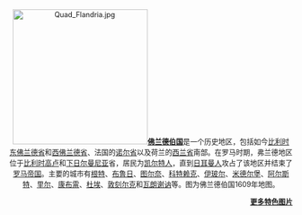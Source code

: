 <div style="text-align:center; font-size: 90%;">[[Image:Quad_Flandria.jpg|240px]]'''[[佛兰德伯国|佛兰德伯国]]'''是一个历史地区，包括如今[[比利时|比利时]][[东佛兰德省|东佛兰德省]]和[[西佛兰德省|西佛兰德省]]、法国的[[诺尔省|诺尔省]]以及荷兰的[[西兰省|西兰省]]南部。在罗马时期，弗兰德地区位于[[比利时高卢|比利时高卢]]和[[下日尔曼尼亚|下日尔曼尼亚]]省，居民为[[凯尔特人|凯尔特人]]，直到[[日耳曼人|日耳曼人]]攻占了该地区并结束了[[罗马帝国|罗马帝国]]。主要的城市有[[根特|根特]]、[[布鲁日|布鲁日]]、[[图尔奈|图尔奈]]、[[科特赖克|科特赖克]]、[[伊玻尔|伊玻尔]]、[[米德尔堡|米德尔堡]]、[[阿尔斯特|阿尔斯特]]、[[里尔|里尔]]、[[康布雷|康布雷]]、[[杜埃|杜埃]]、[[敦刻尔克|敦刻尔克]]和[[瓦朗谢讷|瓦朗谢讷]]等。图为佛兰德伯国1609年地图。<div style="text-align:right; ">'''[[Portal:中世纪/特色图片存档|更多特色图片]]'''</div></div>